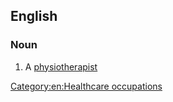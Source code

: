 ==English==

===Noun===
{{en-noun|head=[[physical]] [[therapist]]}}

# A [[physiotherapist]]

[[Category:en:Healthcare occupations]]